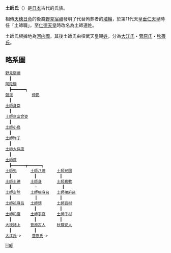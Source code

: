 {{日本氏族|氏姓=連→宿禰|家祖=[[野見宿禰|野見宿禰]]|始祖=[[天穗日命|天穗日命]]|種別=神别（天孫）|人物=土師猪手|後裔=[[大江氏|大江朝臣]]<br/>
[[菅原氏|菅原朝臣]]<br/>
[[秋篠氏|秋篠朝臣]]}}

'''土師氏'''（{{lang|ja|はじし}}）是[[日本|日本]]古代的氏族。

相傳[[天穂日命|天穂日命]]的後裔[[野見宿禰|野見宿禰]]發明了代替殉葬者的[[埴輪|埴輪]]，於第11代天皇[[垂仁天皇|垂仁天皇]]時任「土師職」，至[[仁德天皇|仁德天皇]]時改名為土師連姓。

土師氏根據地為[[河内國|河内國]]。其後土師氏由桓武天皇賜[[姓_(日本政治结构)|姓]]，分為[[大江氏|大江氏]]・[[菅原氏|菅原氏]]・[[秋篠氏|秋篠氏]]。

==略系圖==

 [[野見宿禰|野見宿禰]]
 　┃
 [[阿陀勝|阿陀勝]]
 　┣━━━━━━┓
 [[盤毘|盤毘]]　　　　　[[伸毘|伸毘]]
 　┃
 [[土師身臣|土師身臣]]
 　┃
 [[土師意富曾婆|土師意富曾婆]]
 　┃
 [[土師小鳥|土師小鳥]]
 　┃
 [[土師昨子|土師昨子]]
 　┃
 [[土師大保度|土師大保度]]
 　┃
 [[土師首|土師首]]
 　┣━━━━━━┳━━━━━━┓
 [[土師兔|土師兔]] 　　　[[土師八嶋|土師八嶋]]　　　[[土師兄国|土師兄国]]
 　┃　　　　　　┃　 　 　　　┃
 [[土師土德|土師土德]]　 　[[土師身|土師身]]　　　　[[土師真敷|土師真敷]]
 　┃　　　　 　 :　　 　　　　┃
 [[土師富除|土師富除]]　　 [[土師根麻呂|土師根麻呂]]　　[[土師弟麻呂|土師弟麻呂]]
 　┃　　　　  　┃　　　　　　┃
 [[土師祖麻呂|土師祖麻呂]] 　[[土師甥|土師甥]]　　　　[[土師百村|土師百村]]
 　┃　　　　　　┃　　　  　　┃
 [[土師和麿|土師和麿]]　 　[[土師宇庭|土師宇庭]]　　　[[土師千村|土師千村]]
 　┃　　　　　　┃　　　  　　┃
 [[大枝諸上|大枝諸上]]　 　[[菅原古人|菅原古人]]　　　[[秋篠安人|秋篠安人]]
 　┃　　　　　　┃
 [[大江氏|大江氏]]->  　 [[菅原氏|菅原氏]]->

[[Category:日本氏族|Haji]]